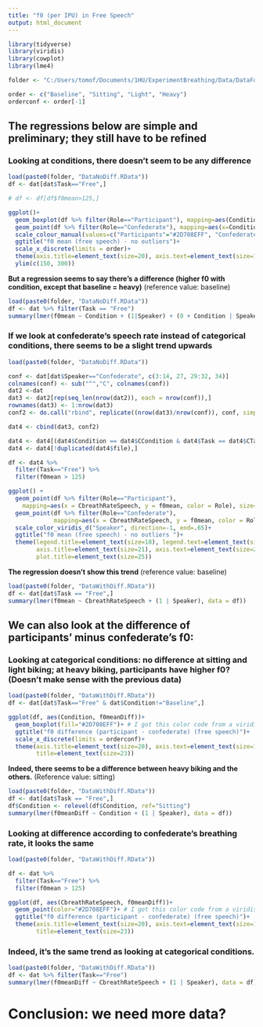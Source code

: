 ```yaml
---
title: "f0 (per IPU) in Free Speech"
output: html_document
---
```


```r
library(tidyverse)
library(viridis)
library(cowplot)
library(lme4)

folder <- "C:/Users/tomof/Documents/1HU/ExperimentBreathing/Data/DataForAnalysis/AllData/"

order <- c("Baseline", "Sitting", "Light", "Heavy")
orderconf <- order[-1]
```

## The regressions below are simple and preliminary; they still have to be refined

### Looking at conditions, there doesn't seem to be any difference

```r
load(paste0(folder, "DataNoDiff.RData"))
df <- dat[dat$Task=="Free",]

# df <- df[df$f0mean>125,]

ggplot()+
  geom_boxplot(df %>% filter(Role=="Participant"), mapping=aes(Condition, f0mean), fill="#2D708EFF")+ # I got this color code from a viridis palette with scales::show_col(viridis_pal(option="D)(12))
  geom_point(df %>% filter(Role=="Confederate"), mapping=aes(x=Condition, y=f0mean), color="#7AD151FF", size=5)+
  scale_colour_manual(values=c("Participants"="#2D708EFF", "Confederate"="#7AD151FF"))+
  ggtitle("f0 mean (free speech) - no outliers")+
  scale_x_discrete(limits = order)+
  theme(axis.title=element_text(size=20), axis.text=element_text(size=18), title=element_text(size=23))+
  ylim(c(150, 300))

```



**But a regression seems to say there's a difference (higher f0 with condition, except that baseline = heavy)** (reference value: baseline)
```r
load(paste0(folder, "DataNoDiff.RData"))
df <- dat %>% filter(Task == "Free")
summary(lmer(f0mean ~ Condition + (1|Speaker) + (0 + Condition | Speaker), data = df)) # if doesnt converge, add 0+Condition|Speaker + 1|Speaker
```


### If we look at confederate's speech rate instead of categorical conditions, there seems to be a slight trend upwards

```r
load(paste0(folder, "DataNoDiff.RData"))

conf <- dat[dat$Speaker=="Confederate", c(3:14, 27, 29:32, 34)]
colnames(conf) <- sub("^","C", colnames(conf))
dat2 <-dat
dat3 <- dat2[rep(seq_len(nrow(dat2)), each = nrow(conf)),]
rownames(dat3) <- 1:nrow(dat3)
conf2 <- do.call("rbind", replicate((nrow(dat3)/nrow(conf)), conf, simplify=FALSE))

dat4 <- cbind(dat3, conf2)

dat4 <- dat4[(dat4$Condition == dat4$CCondition & dat4$Task == dat4$CTask) | (dat4$Condition == "Baseline"),]
dat4 <- dat4[!duplicated(dat4$file),]

df <- dat4 %>%
  filter(Task=="Free") %>%
  filter(f0mean > 125)

ggplot() +
  geom_point(df %>% filter(Role=="Participant"),
    mapping=aes(x = CbreathRateSpeech, y = f0mean, color = Role), size=4) +
  geom_point(df %>% filter(Role=="Confederate"),
             mapping=aes(x = CbreathRateSpeech, y = f0mean, color = Role), size=4)+
  scale_color_viridis_d("Speaker", direction=-1, end=.65)+
  ggtitle("f0 mean (free speech) - no outliers ")+
  theme(legend.title=element_text(size=18), legend.text=element_text(size=16),
        axis.title=element_text(size=21), axis.text=element_text(size=20),
        plot.title=element_text(size=25))
```

**The regression doesn't show this trend** (reference value: baseline)
```r
load(paste0(folder, "DataWithDiff.RData"))
df <- dat[dat$Task == "Free",]
summary(lmer(f0mean ~ CbreathRateSpeech + (1 | Speaker), data = df))
```


## We can also look at the difference of participants' minus confederate's f0:

### Looking at categorical conditions: no difference at sitting and light biking; at heavy biking, participants have higher f0? (Doesn't make sense with the previous data)

```r
load(paste0(folder, "DataWithDiff.RData"))
df <- dat[dat$Task=="Free" & dat$Condition!="Baseline",]

ggplot(df, aes(Condition, f0meanDiff))+
  geom_boxplot(fill="#2D708EFF")+ # I got this color code from a viridis palette with scales::show_col(viridis_pal(option="D)(12))
  ggtitle("f0 difference (participant - confederate) (free speech)")+
  scale_x_discrete(limits = orderconf)+
  theme(axis.title=element_text(size=20), axis.text=element_text(size=18),
        title=element_text(size=23))
```

**Indeed, there seems to be a difference between heavy biking and the others.** (Reference value: sitting)

```r
load(paste0(folder, "DataWithDiff.RData"))
df <- dat[dat$Task == "Free",]
df$Condition <- relevel(df$Condition, ref="Sitting")
summary(lmer(f0meanDiff ~ Condition + (1 | Speaker), data = df))
```

### Looking at difference according to confederate's breathing rate, it looks the same

```r
load(paste0(folder, "DataWithDiff.RData"))

df <- dat %>%
  filter(Task=="Free") %>%
  filter(f0mean > 125)

ggplot(df, aes(CbreathRateSpeech, f0meanDiff))+
  geom_point(color="#2D708EFF")+ # I got this color code from a viridis palette with scales::show_col(viridis_pal(option="D)(12))
  ggtitle("f0 difference (participant - confederate) (free speech)")+
  theme(axis.title=element_text(size=20), axis.text=element_text(size=18),
        title=element_text(size=23))
```

### Indeed, it's the same trend as looking at categorical conditions.

```r
load(paste0(folder, "DataWithDiff.RData"))
df <- dat %>% filter(Task=="Free")
summary(lmer(f0meanDiff ~ CbreathRateSpeech + (1 | Speaker), data = df))

```


# Conclusion: we need more data?
